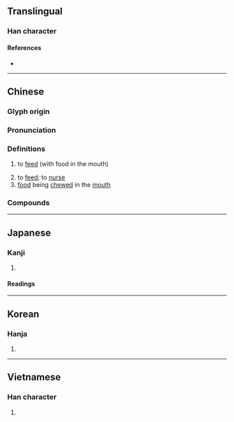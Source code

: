 {{character info}}
==Translingual==

===Han character===
{{Han char|rn=30|rad=口|as=07|sn=10|four=63027|canj=RIJB|ids=⿰口甫}}

====References====
* {{Han ref|kx=0191.110|dkj=03676|dj=0410.240|hdz=10626.070|uh=54FA|ud=21754|bh=ADF7|bd=44535}}

----

==Chinese==
{{zh-forms}}

===Glyph origin===
{{Han etym}}

===Pronunciation===
{{zh-pron
|m=bǔ,pǔ,bù,2nb=variant in Taiwan,3nb=variant in Taiwan
|c=bou6,bou1
|h=pfs=
|md=
|mn=pō͘/zz:pó͘
|w=
|mc=y
|oc=y
|cat=v,n
}}

===Definitions===
{{zh-hanzi}}

# {{lb|zh|of birds}} to [[feed]] (with food in the mouth)
# to [[feed]]; to [[nurse]]
# [[food]] being [[chew]]ed in the [[mouth]]

===Compounds===
{{zh-der|哺乳綱|哺乳動物|哺養|吐哺捉髮|哺乳類|慈烏反哺|反哺|哺鷇|嗷嗷待哺|周公吐哺|慈烏返哺|哺育袋|吐哺待賢|哺食|哺雞|哺坊|哺乳|咽哺|哺乳器|含哺鼓腹|吐哺握髮|吐哺|哺育|乳哺|撮哺|握髮吐哺|烏哺|鼓腹含哺|輟食吐哺|返哺}}

----

==Japanese==

===Kanji===
{{ja-kanji|grade=c|rs=口07}}

# {{rfdef|ja|sort=口07}}

====Readings====
{{ja-readings
|goon=ぶ
|kanon=ほ
|kun=ふく-む, はぐく-む
}}

----

==Korean==

===Hanja===
{{ko-hanja|hangeul=포|rv=po|mr=p'o}}

# {{rfdef|ko|sort=口07}}

----

==Vietnamese==

===Han character===
{{vi-readings|reading=bộ, phô, bô, bu, bú, bụ, pho, phò|rs=口07}}

# {{rfdef|vi|sort=口07}}
